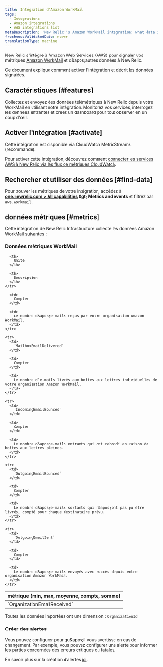 ```yaml
---
title: Intégration d'Amazon WorkMail
tags:
  - Integrations
  - Amazon integrations
  - AWS integrations list
metaDescription: 'New Relic''s Amazon WorkMail integration: what data it reports and how to enable it.'
freshnessValidatedDate: never
translationType: machine
---
```


New Relic s&apos;intègre à Amazon Web Services (AWS) pour signaler vos métriques [Amazon WorkMail](https://aws.amazon.com/workmail/) et d&amp;apos;autres données à New Relic.

Ce document explique comment activer l&apos;intégration et décrit les données signalées.

## Caractéristiques [#features]

Collectez et envoyez des données télémétriques à New Relic depuis votre WorkMail en utilisant notre intégration. Monitorez vos services, interrogez les données entrantes et créez un dashboard pour tout observer en un coup d&apos;œil.

## Activer l&apos;intégration [#activate]

Cette intégration est disponible via CloudWatch MetricStreams (recommandé).

Pour activer cette intégration, découvrez comment [connecter les services AWS à New Relic via les flux de métriques CloudWatch](/docs/infrastructure/amazon-integrations/connect/aws-metric-stream-setup/).

## Rechercher et utiliser des données [#find-data]

Pour trouver les métriques de votre intégration, accédez à <DNT>**[one.newrelic.com &gt; All capabilities](https://one.newrelic.com/all-capabilities) &amp;gt; Metrics and events**</DNT> et filtrez par `aws.workmail`.

## données métriques [#metrics]

Cette intégration de New Relic Infrastructure collecte les données Amazon WorkMail suivantes :

### Données métriques WorkMail

<table>
  <thead>
    <tr>
      <th style={{ width: "200px" }}>
        métrique (min, max, moyenne, compte, somme)
      </th>

      <th>
        Unité
      </th>

      <th>
        Description
      </th>
    </tr>
  </thead>

  <tbody>
    <tr>
      <td>
        `OrganizationEmailReceived`
      </td>

      <td>
        Compter
      </td>

      <td>
        Le nombre d&apos;e-mails reçus par votre organisation Amazon WorkMail.
      </td>
    </tr>

    <tr>
      <td>
        `MailboxEmailDelivered`
      </td>

      <td>
        Compter
      </td>

      <td>
        Le nombre d’e-mails livrés aux boîtes aux lettres individuelles de votre organisation Amazon WorkMail.
      </td>
    </tr>

    <tr>
      <td>
        `IncomingEmailBounced`
      </td>

      <td>
        Compter
      </td>

      <td>
        Le nombre d&apos;e-mails entrants qui ont rebondi en raison de boîtes aux lettres pleines.
      </td>
    </tr>

    <tr>
      <td>
        `OutgoingEmailBounced`
      </td>

      <td>
        Compter
      </td>

      <td>
        Le nombre d&apos;e-mails sortants qui n&apos;ont pas pu être livrés, compté pour chaque destinataire prévu.
      </td>
    </tr>

    <tr>
      <td>
        `OutgoingEmailSent`
      </td>

      <td>
        Compter
      </td>

      <td>
        Le nombre d&apos;e-mails envoyés avec succès depuis votre organisation Amazon WorkMail.
      </td>
    </tr>
  </tbody>
</table>

Toutes les données importées ont une dimension : `OrganizationId`

### Créer des alertes

Vous pouvez configurer <InlinePopover type="alerts" />pour qu&amp;apos;il vous avertisse en cas de changement. Par exemple, vous pouvez configurer une alerte pour informer les parties concernées des erreurs critiques ou fatales.

En savoir plus sur la création d’alertes [ici](/docs/alerts-applied-intelligence/new-relic-alerts/learn-alerts/introduction-alerts/).